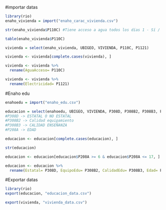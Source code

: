 #importar datas
```{r}
library(rio)
enaho_vivienda = import("enaho_carac_vivienda.csv")
```

```{r}
str(enaho_vivienda$P110C) #Tiene acceso a agua todos los días 1 - Sí / 2 - No / 9 - NAs
```
```{r}
table(enaho_vivienda$P110C)
```
```{r}
vivienda = select(enaho_vivienda, UBIGEO, VIVIENDA, P110C, P1121)
```

```{r}
vivienda <- vivienda[complete.cases(vivienda), ]
```

```{r}
vivienda <- vivienda %>%
  rename(AguaAcceso= P110C)
```

```{r}
vivienda <- vivienda %>%
  rename(Electricidad= P1121)
```

#Enaho edu

```{r}
enahoedu = import("enaho_edu.csv")
```
```{r}
educacion = select(enahoedu, UBIGEO, VIVIENDA, P308D, P308B2, P308B3, P208A)
#P308D -> ESTATAL O NO ESTATAL
#P308B2 -> Calidad equipamiento
#P308B3 -> CALIDAD ENSEÑANZA
#P208A -> EDAD
```

```{r}
educacion <- educacion[complete.cases(educacion), ]
```

```{r}
str(educacion)
```
```{r}
educacion <- educacion[educacion$P208A >= 6 & educacion$P208A <= 17, ]
```

```{r}
educacion <- educacion %>%
  rename(Estatal= P308D, EquipoEdu= P308B2, CalidadEdu= P308B3, Edad= P208A)
```

#Exportar datas
```{r}
library(rio)
export(educacion, "educacion_data.csv") 
```

```{r}
export(vivienda, "vivienda_data.csv") 
```

